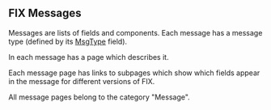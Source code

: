 ==FIX Messages==

Messages are lists of fields and components. Each message has a message type (defined by its [[MsgType]] field).

In {{SITENAME}} each message has a page which describes it.

Each message page has links to subpages which show which fields appear in the message for different
versions of FIX.

All message pages belong to the {{SITENAME}} category "Message".
